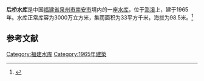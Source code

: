{{Infobox Reservoir 
|name = 后桥水库
|nickname = 
|image = 
|image_caption = 
|map = 
|map_caption = 
|pushpin_map = China Fujian
|pushpin_map_caption = 
|code = BGD52000733
|class = 
|location_of_reservoir = [[福建省|福建省]][[泉州市|泉州市]][[南安市|南安市]]
|location_of_dam = 
|inflow = 
|outflow = 
|catchment_area = 33
|reservoir_area = 
|mean_depth = 
|maximum_depth = 
|flood_level = 
|normal_water_level = 
|dead_water_level = 
|water_quality = 
|island = 
|maximum_storage_capacity = 
|normal_storage_capacity = 3000万
|dead_storage_capacity = 
|type_of_dam = 
|elevation_of_dam = 
|height_of_dam = 
|length_of_dam = 
|width_of_dam = 
|installed_capacity = 
|irrigated_area =
|start = 
|complete = 1965年
|cost = 
|emigrate = 
|latd = 24.8951
|latm = 
|lats = 
|latNS = N
|longd = 118.3537
|longm = 
|longs = 
|longEW = E
|website = 
|footnotes = 
}}
<mapframe latitude="24.8951" longitude="118.3537" zoom="13" width="280" height="300" align="right" />
'''后桥水库'''是中国[[福建省|福建省]][[泉州市|泉州市]][[南安市|南安市]]境内的一座[[水库|水库]]，位于[[澎溪|澎溪]]上，建于1965年。水库正常库容为3000万立方米，集雨面积为33平方千米，海拔为98.5米。<ref>{{cite web |url=http://brim.ihb.ac.cn/12/CN/12.asp |title=中国大中型水库基本特征数据库 |work=中国生物多样性信息系统内陆水体生物学分部 |deadurl=yes |archiveurl=https://web.archive.org/web/20120402061833/http://brim.ihb.ac.cn/12/CN/12.asp |archivedate=2012-04-02 |accessdate=2012-03-28 }}</ref>
== 参考文献 ==
{{Reflist}}

{{福建小作品}}

[[Category:福建水库|Category:福建水库]]
[[Category:1965年建築|Category:1965年建築]]